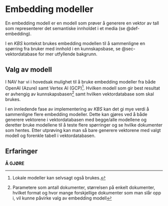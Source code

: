 # Embedding modeller

En embedding modell er en modell som prøver å generere en vektor av tall som
representerer det semantiske innholdet i et media (se @def-embedding).

I en _KBS_ kontekst brukes embedding modellen til å sammenligne en spørring fra
bruker med innhold i en kunnskapsbase, se @sec-vektordatabase for mer utfyllende
bakgrunn.

## Valg av modell

I NAV har vi i hovedsak mulighet til å bruke embedding modeller fra både OpenAI
(Azure) samt Vertex AI (GCP)[^1]. Hvilken modell som gir best resultat er avhengig
av kunnskapsbasen[^2] samt hvilken vektordatabase som skal brukes.

I en innledende fase av implementering av _KBS_ kan det gi mye verdi å
sammenligne flere embedding modeller. Dette kan gjøres ved å både generere
vektorene i vektordatabasen med begge/alle modellene og deretter bruke modellene
til å teste flere spørringer og se hvilke dokumenter som hentes. Etter utprøving
kan man så bare generere vektorene med valgt modell og forenkle tabell i
vektordatabasen.

## Erfaringer

**Å GJØRE**

[^1]: Lokale modeller kan selvsagt også brukes.
[^2]: Parametere som antall dokumenter, størrelsen på enkelt dokumenter, hvilket
format og hvor mange forskjellige dokumenter som man slår opp i, vil kunne
påvirke valg av embedding modell